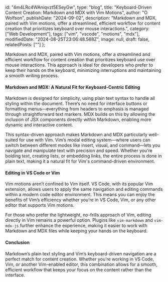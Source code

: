   id: "4m4LRc4WAniqvzt5ESeyGw",
  type: "blog",
  title: "Keyboard-Driven Content Creation: Markdown and MDX with Vim Motions",
  author: "O Wolfson",
  publishDate: "2024-09-02",
  description: "Markdown and MDX, paired with Vim motions, offer a streamlined, efficient workflow for content creation that prioritizes keyboard over mouse interactions.",
  category: ["Web Development"],
  tags: ["vim", "vscode", "motions", "mdx"],
  modifiedDate: "2024-08-25T23:06:48.568Z",
  image: null,
  draft: false,
  relatedPosts: [""]
};

Markdown and MDX, paired with Vim motions, offer a streamlined and efficient workflow for content creation that prioritizes keyboard use over mouse interactions. This approach is ideal for developers who prefer to keep their hands on the keyboard, minimizing interruptions and maintaining a smooth writing process.

#### Markdown and MDX: A Natural Fit for Keyboard-Centric Editing

Markdown is designed for simplicity, using plain text syntax to handle all styling within the document. There’s no need for interface buttons or formatting menus—everything from headers to emphasis is managed through straightforward text markers. MDX builds on this by allowing the inclusion of JSX components directly within Markdown, enabling more dynamic and interactive content.

This syntax-driven approach makes Markdown and MDX particularly well-suited for use with Vim. Vim’s modal editing system—where users can switch between different modes like insert, visual, and command—lets you navigate and manipulate text with precision and speed. Whether you’re bolding text, creating lists, or embedding links, the entire process is done in plain text, making it a natural fit for Vim's command-driven environment.

#### Editing in VS Code or Vim

Vim motions aren’t confined to Vim itself. VS Code, with its popular Vim extension, allows users to apply the same navigation and editing commands within a modern code editor environment. This means you can enjoy the benefits of Vim’s efficiency whether you’re in VS Code, Vim, or any other editor that supports Vim motions.

For those who prefer the lightweight, no-frills approach of Vim, editing directly in Vim remains a powerful option. Plugins like `vim-markdown` and `vim-mdx-js` further enhance the experience, making it easier to work with Markdown and MDX files while keeping your hands on the keyboard.

#### Conclusion

Markdown’s plain text styling and Vim’s keyboard-driven navigation are a perfect match for content creation. Whether you’re working in VS Code, Vim, or another Vim-enabled editor, this combination allows for a smooth, efficient workflow that keeps your focus on the content rather than the interface.